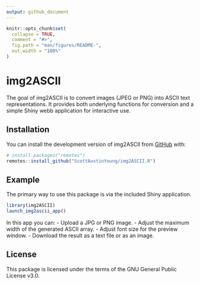 ```yaml
---
output: github_document
---
```


```r
knitr::opts_chunk$set(
  collapse = TRUE,
  comment = "#>",
  fig.path = "man/figures/README-",
  out.width = "100%"
)
```

# img2ASCII

The goal of img2ASCII is to convert images (JPEG or PNG) into ASCII text representations. It provides both underlying functions for conversion and a simple Shiny webb application for interactive use.

## Installation

You can install the development version of img2ASCII from [GitHub](https://github.com/) with:
``` r
# install.packages("remotes")
remotes::install_github("ScottAustinYoung/img2ASCII.R")
```

## Example

The primary way to use this package is via the included Shiny application.

```r
library(img2ASCII)
launch_img2ascii_app()
```

In this app you can:
  - Upload a JPG or PNG image.
  - Adjust the maximum width of the generated ASCII array.
  - Adjust font size for the preview window.
  - Download the result as a text file or as an image.
  
## License
This package is licensed under the terms of the GNU General Public License v3.0.
